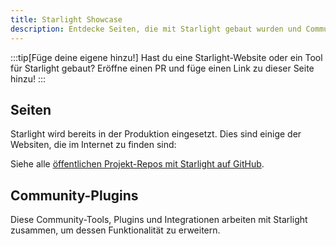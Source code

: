 ```yaml
---
title: Starlight Showcase
description: Entdecke Seiten, die mit Starlight gebaut wurden und Community-Tools, die Starlight erweitern!
---
```


:::tip[Füge deine eigene hinzu!]
Hast du eine Starlight-Website oder ein Tool für Starlight gebaut?
Eröffne einen PR und füge einen Link zu dieser Seite hinzu!
:::

## Seiten


Starlight wird bereits in der Produktion eingesetzt. Dies sind einige der Websiten, die im Internet zu finden sind:

<ShowcaseSites />

Siehe alle [öffentlichen Projekt-Repos mit Starlight auf GitHub](https://github.com/withastro/starlight/network/dependents).

## Community-Plugins


Diese Community-Tools, Plugins und Integrationen arbeiten mit Starlight zusammen, um dessen Funktionalität zu erweitern.

<CardGrid>
	<LinkCard
		href="https://www.feelback.dev/blog/new-astro-starlight-integration/"
		title="FeelBack"
		description="Füge deinen Dokumentseiten ein Benutzer-Feedback-System hinzu."
	/>
	<LinkCard
		href="https://github.com/HiDeoo/starlight-blog"
		title="starlight-blog"
		description="Erweitere deine Dokumentationsseite mit einen Blog."
	/>
	<LinkCard
		href="https://github.com/HiDeoo/starlight-links-validator"
		title="starlight-links-validator"
		description="Überprüfe deine Starlight-Seiten auf fehlerhafte Links."
	/>
	<LinkCard
		href="https://github.com/HiDeoo/starlight-typedoc"
		title="starlight-typedoc"
		description="Erzeuge Starlight-Seiten aus TypeScript mit TypeDoc."
	/>
	<LinkCard
		href="https://github.com/HiDeoo/starlight-openapi"
		title="starlight-openapi"
		description="Erstelle Dokumentationsseiten mithilfe OpenAPI/Swagger-Spezifikationen."
	/>
</CardGrid>
